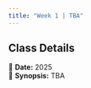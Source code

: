 ```yaml
---
title: "Week 1 | TBA"
---
```


::: {.callout-note}
## Class Details
📅 **Date:** 2025  
📖 **Synopsis:** TBA  
:::

</br>

